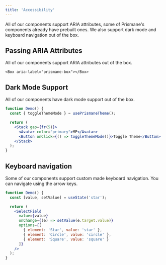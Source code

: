 ---
title: 'Accessibility'
---

All of our components support ARIA attributes, some of Prismane's components already have prebuilt ones. We also support dark mode and keyboard navigation out of the box.

## Passing ARIA Attributes

All of our components support ARIA attributes out of the box.

```tsx
<Box aria-label="prismane-box"></Box>
```

## Dark Mode Support

All of our components have dark mode support out of the box.

```jsx
function Demo() {
  const { toggleThemeMode } = usePrismaneTheme();

  return (
    <Stack gap={fr(5)}>
      <Avatar color="primary">MP</Avatar>
      <Button onClick={() => toggleThemeMode()}>Toggle Theme</Button>
    </Stack>
  );
}
```

## Keyboard navigation

Some of our components support custom made keyboard navigation. You can navigate using the arrow keys.

```jsx
function Demo() {
  const [value, setValue] = useState('star');

  return (
    <SelectField
      value={value}
      onChange={(e) => setValue(e.target.value)}
      options={[
        { element: 'Star', value: 'star' },
        { element: 'Circle', value: 'circle' },
        { element: 'Square', value: 'square' }
      ]}
    />
  );
}
```
